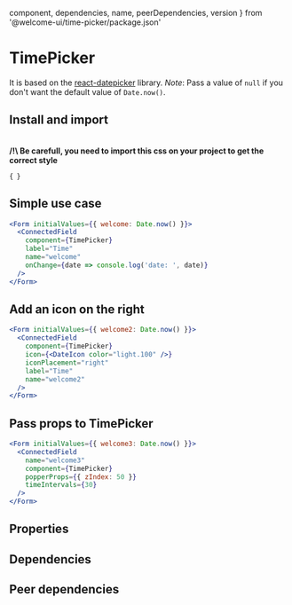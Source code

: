 
  component,
  dependencies,
  name,
  peerDependencies,
  version
} from '@welcome-ui/time-picker/package.json'

# TimePicker

<tagversion version={version} name={name} />

It is based on the [react-datepicker](https://github.com/Hacker0x01/react-datepicker) library. _Note_: Pass a value of `null` if you don't want the default value of `Date.now()`.

## Install and import

<usage component={component} name={name} peerDependencies={peerDependencies} />
<br />
<strong>/!\ Be carefull, you need to import this css on your project to get the correct style</strong>

<code>{`
`}</code>

## Simple use case

```jsx
<Form initialValues={{ welcome: Date.now() }}>
  <ConnectedField
    component={TimePicker}
    label="Time"
    name="welcome"
    onChange={date => console.log('date: ', date)}
  />
</Form>
```

## Add an icon on the right

```jsx
<Form initialValues={{ welcome2: Date.now() }}>
  <ConnectedField
    component={TimePicker}
    icon={<DateIcon color="light.100" />}
    iconPlacement="right"
    label="Time"
    name="welcome2"
  />
</Form>
```

## Pass props to TimePicker

```jsx
<Form initialValues={{ welcome3: Date.now() }}>
  <ConnectedField
    name="welcome3"
    component={TimePicker}
    popperProps={{ zIndex: 50 }}
    timeIntervals={30}
  />
</Form>
```

## Properties

<props of="TimePicker" propTypes={props.propTypes} />

## Dependencies

<dependencies dependencies={dependencies} />

## Peer dependencies

<Dependencies dependencies={peerDependencies} />
